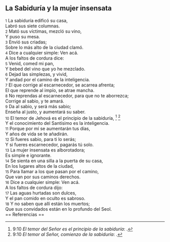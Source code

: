 == La Sabiduría y la mujer insensata ==

{{anchor|1}} <small>1</small> La sabiduría edificó su casa,<br>
Labró sus siete columnas.<br>
{{anchor|2}} <small>2</small> Mató sus víctimas, mezcló su vino,<br>
Y puso su mesa.<br>
{{anchor|3}} <small>3</small> Envió sus criadas;<br>
Sobre lo más alto de la ciudad clamó.<br>
{{anchor|4}} <small>4</small> Dice a cualquier simple: Ven acá.<br>
A los faltos de cordura dice:<br>
{{anchor|5}} <small>5</small> Venid, comed mi pan,<br>
Y bebed del vino que yo he mezclado.<br>
{{anchor|6}} <small>6</small> Dejad las simplezas, y vivid,<br>
Y andad por el camino de la inteligencia.<br>
{{anchor|7}} <small>7</small> El que corrige al escarnecedor, se acarrea afrenta;<br>
El que reprende al impío, se atrae mancha.<br>
{{anchor|8}} <small>8</small> No reprendas al escarnecedor, para que no te aborrezca;<br>
Corrige al sabio, y te amará.<br>
{{anchor|9}} <small>9</small> Da al sabio, y será más sabio;<br>
Enseña al justo, y aumentará su saber.<br>
{{anchor|10}} <small>10</small> El temor de Jehová es el principio de la sabiduría, <ref>9:10 ''El temor del Señor es el principio de la sabiduría'': {{lib|LU|131|2|6}}.</ref> <ref>9:10 ''El temor al Señor, comienzo de la sabiduría'': {{lib|LU|68|3|3}}.</ref><br>
Y el conocimiento del Santísimo es la inteligencia.<br>
{{anchor|11}} <small>11</small> Porque por mí se aumentarán tus días,<br>
Y años de vida se te añadirán.<br>
{{anchor|12}} <small>12</small> Si fueres sabio, para ti lo serás;<br>
Y si fueres escarnecedor, pagarás tú solo.<br>
{{anchor|13}} <small>13</small> La mujer insensata es alborotadora;<br>
Es simple e ignorante.<br>
{{anchor|14}} <small>14</small> Se sienta en una silla a la puerta de su casa,<br>
En los lugares altos de la ciudad,<br>
{{anchor|15}} <small>15</small> Para llamar a los que pasan por el camino,<br>
Que van por sus caminos derechos.<br>
{{anchor|16}} <small>16</small> Dice a cualquier simple: Ven acá.<br>
A los faltos de cordura dijo:<br>
{{anchor|17}} <small>17</small> Las aguas hurtadas son dulces,<br>
Y el pan comido en oculto es sabroso.<br>
{{anchor|18}} <small>18</small> Y no saben que allí están los muertos;<br>
Que sus convidados están en lo profundo del Seol.<br>
== Referencias ==

<references />
